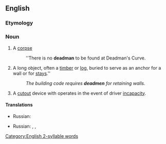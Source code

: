 {{also|dead man}}

==English==

===Etymology===
{{compound|dead|man|lang=en}}

===Noun===
{{en-noun|deadmen}}

# {{lb|en|obsolete}} A [[corpse]]
#: ''There is no '''deadman''' to be found at Deadman's Curve.
# {{lb|en|construction}} A long object, often a [[timber]] or [[log]], buried to serve as an anchor for a wall or for [[stays]].''
#: ''The building code requires '''deadmen''' for retaining walls.''
# {{lb|en|rail transport}} A [[cutout]] device with operates in the event of driver [[incapacity]].

====Translations====
{{trans-top|a corpse}}
* Russian: {{t+|ru|труп|m|tr=}}
{{trans-mid}}
{{trans-bottom}}

{{trans-top|a long object, often a timber or log, buried to serve as an anchor for a wall or for stays}}
* Russian: {{t|ru|анкерная сва́я|tr=}}, {{t|ru|анкерный кол}}, {{t+|ru|сто́йка|f}}
{{trans-mid}}
{{trans-bottom}}

{{trans-top|A cutout device with operates in the event of driver incapacity.}}
{{trans-mid}}
{{trans-bottom}}

[[Category:English 2-syllable words]]